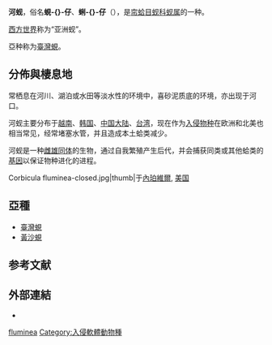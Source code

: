 {{Speciesbox
| image = Corbicula fluminea.jpg
| image_width = 250px
| genus = Corbicula
| species = fluminea
| authority = (Muller, 1774)
}}
'''河蚬'''，俗名'''蜆-{}-仔'''、'''蜊-{}-仔'''（{{lang-nan-tw| 蜊仔|tl= lâ-á}}），是[[帘蛤目|帘蛤目]][[蚬科|蚬科]][[蚬属|蚬属]]的一种{{r|shell_2667}}。

[[西方世界|西方世界]]称为“亚洲蚬”。

亞种{{sname|''Corbicula fluminea formosa''}}称为[[臺灣蜆|臺灣蜆]]。

==分佈與棲息地==
常栖息在河川、湖泊或水田等淡水性的环境中，喜砂泥质底的环境，亦出现于河口{{r|shell_2667}}。

河蚬主要分布于[[越南|越南]]、[[韩国|韩国]]、[[中国大陆|中国大陆]]、[[台湾|台湾]]{{r|shell_2667}}，现在作为[[入侵物种|入侵物种]]在欧洲和北美{{r|usgs}}也相当常见，经常堵塞水管，并且造成本土蛤类减少{{r|New Scientist2011}}。

河蚬是一种[[雌雄間性|雌雄同体]]的生物，通过自我繁殖产生后代，并会捕获同类或其他蛤类的[[基因|基因]]以保证物种进化的进程{{r |New Scientist2011}}。
<gallery mode=packed>
Corbicula fluminea-closed.jpg|thumb|于[[內珀維爾|內珀維爾]], [[美国|美国]]
</gallery>

== 亞種 ==
* [[臺灣蜆|臺灣蜆]]
* [[黃沙蜆|黃沙蜆]]

==参考文献==
{{reflist|refs=
<ref name="New Scientist2011">{{cite news
| author=Michael Marshall
| url=http://www.newscientist.com/article/dn20503-zoologger-clone-army-steals-genes-from-other-species.html
| title=Zoologger: Clone army steals genes from other species
| newspaper=New Scientist
| date=2011-05-23
| access-date=2011-06-22
| language=en
| archive-date=2015-06-29
| archive-url=https://web.archive.org/web/20150629163752/http://www.newscientist.com/article/dn20503-zoologger-clone-army-steals-genes-from-other-species.html
| dead-url=no
}}</ref>
<ref name="shell_2667">{{cite web| url=http://shell.sinica.edu.tw/chinese/shellbase_detail.php?science_no=2667| title=国际贝库：河蚬| publisher=台湾贝类资料库| access-date=2009-08-11| archive-date=2018-10-02| archive-url=https://web.archive.org/web/20181002002408/http://shell.sinica.edu.tw/chinese/shellbase_detail.php?science_no=2667| dead-url=no}}</ref>
<ref name="usgs">{{cite book
| chapter-url= http://nas.er.usgs.gov/queries/factsheet.aspx?speciesid=92
| chapter= Asian clam (Corbicula fluminea)
| title= Nonindigenous Aquatic Species FactSheet
| publisher= 美國農業部
| access-date= 2015-06-27
| language= en
| archive-date= 2021-04-10
| archive-url= https://web.archive.org/web/20210410231659/https://nas.er.usgs.gov/queries/factsheet.aspx?speciesid=92
| dead-url= no
}}</ref>
}}

==外部連結==
{{commons category|Corbicula fluminea}}
*{{wikispecies-inline|Corbicula fluminea}}
{{Portal box|生物學}}
{{Taxonbar}}

[[Category:蚬属|fluminea]]
[[Category:入侵軟體動物種|Category:入侵軟體動物種]]